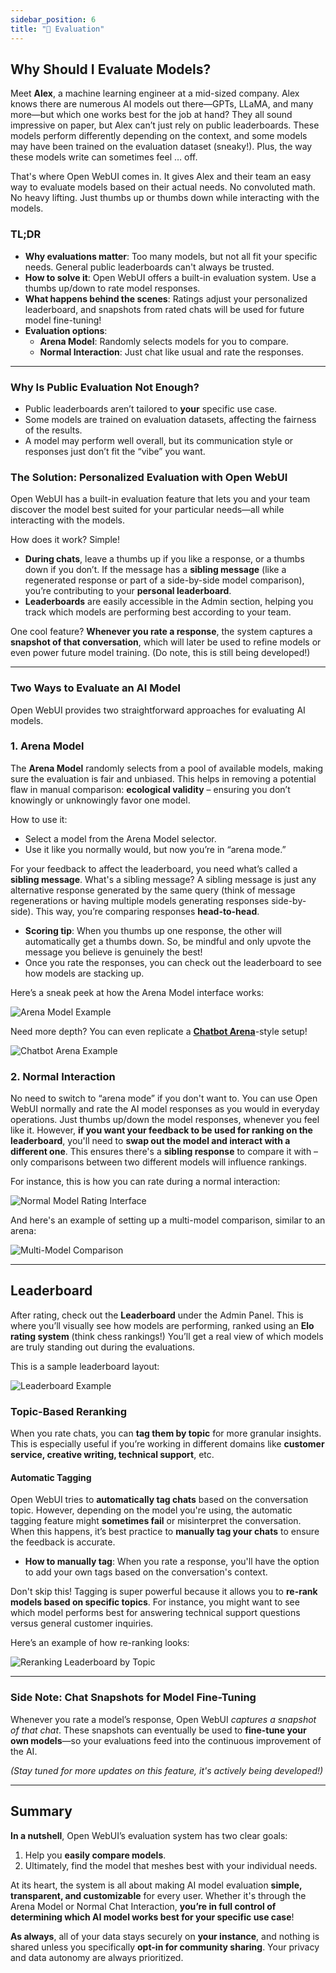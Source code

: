 ```yaml
---
sidebar_position: 6
title: "📝 Evaluation"
---
```



## Why Should I Evaluate Models?

Meet **Alex**, a machine learning engineer at a mid-sized company. Alex knows there are numerous AI models out there—GPTs, LLaMA, and many more—but which one works best for the job at hand? They all sound impressive on paper, but Alex can’t just rely on public leaderboards. These models perform differently depending on the context, and some models may have been trained on the evaluation dataset (sneaky!). Plus, the way these models write can sometimes feel … off.

That's where Open WebUI comes in. It gives Alex and their team an easy way to evaluate models based on their actual needs. No convoluted math. No heavy lifting. Just thumbs up or thumbs down while interacting with the models.

### TL;DR

- **Why evaluations matter**: Too many models, but not all fit your specific needs. General public leaderboards can't always be trusted.
- **How to solve it**: Open WebUI offers a built-in evaluation system. Use a thumbs up/down to rate model responses.
- **What happens behind the scenes**: Ratings adjust your personalized leaderboard, and snapshots from rated chats will be used for future model fine-tuning!
- **Evaluation options**: 
  - **Arena Model**: Randomly selects models for you to compare.
  - **Normal Interaction**: Just chat like usual and rate the responses.

---

### Why Is Public Evaluation Not Enough?

- Public leaderboards aren’t tailored to **your** specific use case.
- Some models are trained on evaluation datasets, affecting the fairness of the results.
- A model may perform well overall, but its communication style or responses just don’t fit the “vibe” you want.

### The Solution: Personalized Evaluation with Open WebUI

Open WebUI has a built-in evaluation feature that lets you and your team discover the model best suited for your particular needs—all while interacting with the models.

How does it work? Simple!

- **During chats**, leave a thumbs up if you like a response, or a thumbs down if you don’t. If the message has a **sibling message** (like a regenerated response or part of a side-by-side model comparison), you’re contributing to your **personal leaderboard**.
- **Leaderboards** are easily accessible in the Admin section, helping you track which models are performing best according to your team.

One cool feature? **Whenever you rate a response**, the system captures a **snapshot of that conversation**, which will later be used to refine models or even power future model training. (Do note, this is still being developed!)

---

### Two Ways to Evaluate an AI Model

Open WebUI provides two straightforward approaches for evaluating AI models. 

### **1. Arena Model**

The **Arena Model** randomly selects from a pool of available models, making sure the evaluation is fair and unbiased. This helps in removing a potential flaw in manual comparison: **ecological validity** – ensuring you don’t knowingly or unknowingly favor one model.

How to use it:
- Select a model from the Arena Model selector.
- Use it like you normally would, but now you’re in “arena mode.”
  
For your feedback to affect the leaderboard, you need what’s called a **sibling message**. What's a sibling message? A sibling message is just any alternative response generated by the same query (think of message regenerations or having multiple models generating responses side-by-side). This way, you’re comparing responses **head-to-head**.

- **Scoring tip**: When you thumbs up one response, the other will automatically get a thumbs down. So, be mindful and only upvote the message you believe is genuinely the best!
- Once you rate the responses, you can check out the leaderboard to see how models are stacking up.

Here’s a sneak peek at how the Arena Model interface works:

![Arena Model Example](/img/evaluation/arena.png)

Need more depth? You can even replicate a [**Chatbot Arena**](https://lmarena.ai/)-style setup!

![Chatbot Arena Example](/img/evaluation/arena-many.png)

### **2. Normal Interaction**

No need to switch to “arena mode” if you don't want to. You can use Open WebUI normally and rate the AI model responses as you would in everyday operations. Just thumbs up/down the model responses, whenever you feel like it.  However, **if you want your feedback to be used for ranking on the leaderboard**, you'll need to **swap out the model and interact with a different one**. This ensures there's a **sibling response** to compare it with – only comparisons between two different models will influence rankings.

For instance, this is how you can rate during a normal interaction:

![Normal Model Rating Interface](/img/evaluation/normal.png)

And here's an example of setting up a multi-model comparison, similar to an arena:

![Multi-Model Comparison](/img/evaluation/normal-many.png)

---

## Leaderboard

After rating, check out the **Leaderboard** under the Admin Panel. This is where you’ll visually see how models are performing, ranked using an **Elo rating system** (think chess rankings!) You’ll get a real view of which models are truly standing out during the evaluations.

This is a sample leaderboard layout:

![Leaderboard Example](/img/evaluation/leaderboard.png)

### Topic-Based Reranking

When you rate chats, you can **tag them by topic** for more granular insights. This is especially useful if you’re working in different domains like **customer service, creative writing, technical support**, etc.

#### Automatic Tagging
Open WebUI tries to **automatically tag chats** based on the conversation topic. However, depending on the model you're using, the automatic tagging feature might **sometimes fail** or misinterpret the conversation. When this happens, it’s best practice to **manually tag your chats** to ensure the feedback is accurate.

- **How to manually tag**: When you rate a response, you'll have the option to add your own tags based on the conversation's context.
  
Don't skip this! Tagging is super powerful because it allows you to **re-rank models based on specific topics**. For instance, you might want to see which model performs best for answering technical support questions versus general customer inquiries.

Here’s an example of how re-ranking looks:

![Reranking Leaderboard by Topic](/img/evaluation/leaderboard-reranked.png)

---

### Side Note: Chat Snapshots for Model Fine-Tuning

Whenever you rate a model’s response, Open WebUI *captures a snapshot of that chat*. These snapshots can eventually be used to **fine-tune your own models**—so your evaluations feed into the continuous improvement of the AI.

*(Stay tuned for more updates on this feature, it's actively being developed!)*

---

## Summary

**In a nutshell**, Open WebUI’s evaluation system has two clear goals:
1. Help you **easily compare models**.
2. Ultimately, find the model that meshes best with your individual needs.

At its heart, the system is all about making AI model evaluation **simple, transparent, and customizable** for every user. Whether it's through the Arena Model or Normal Chat Interaction, **you’re in full control of determining which AI model works best for your specific use case**!

**As always**, all of your data stays securely on **your instance**, and nothing is shared unless you specifically **opt-in for community sharing**. Your privacy and data autonomy are always prioritized.
